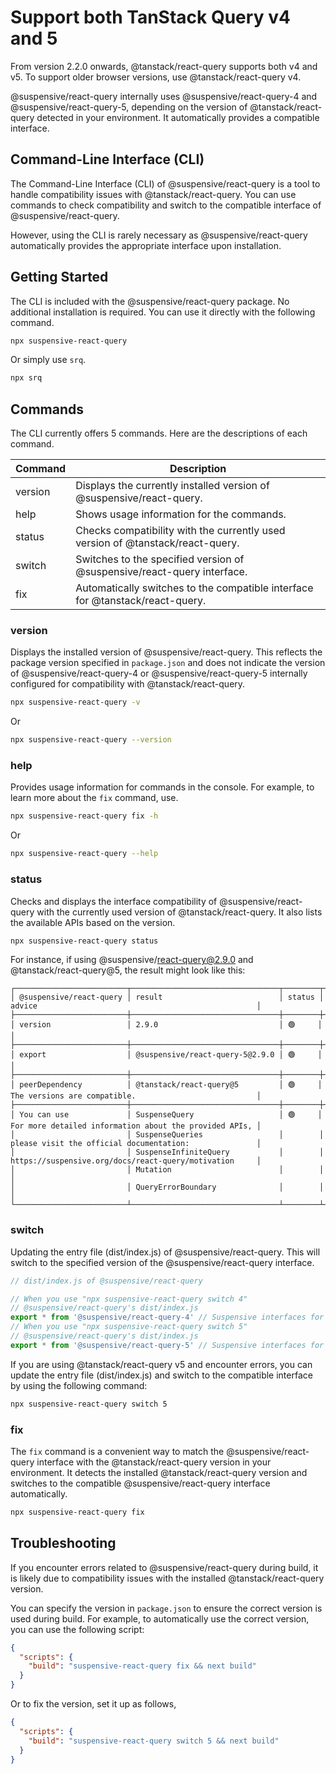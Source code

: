 
# Support both TanStack Query v4 and 5

<Callout type='info'>

From version 2.2.0 onwards, @tanstack/react-query supports both v4 and v5. To support older browser versions, use @tanstack/react-query v4.

</Callout>

@suspensive/react-query internally uses @suspensive/react-query-4 and @suspensive/react-query-5, depending on the version of @tanstack/react-query detected in your environment. It automatically provides a compatible interface.

## Command-Line Interface (CLI)

The Command-Line Interface (CLI) of @suspensive/react-query is a tool to handle compatibility issues with @tanstack/react-query. You can use commands to check compatibility and switch to the compatible interface of @suspensive/react-query.

However, using the CLI is rarely necessary as @suspensive/react-query automatically provides the appropriate interface upon installation.

## Getting Started

The CLI is included with the @suspensive/react-query package. No additional installation is required. You can use it directly with the following command.

```bash
npx suspensive-react-query
```

Or simply use `srq`.

```bash
npx srq
```

## Commands

The CLI currently offers 5 commands. Here are the descriptions of each command.

| Command | Description                                                                    |
| ------- | ------------------------------------------------------------------------------ |
| version | Displays the currently installed version of @suspensive/react-query.           |
| help    | Shows usage information for the commands.                                      |
| status  | Checks compatibility with the currently used version of @tanstack/react-query. |
| switch  | Switches to the specified version of @suspensive/react-query interface.        |
| fix     | Automatically switches to the compatible interface for @tanstack/react-query.  |

### version

Displays the installed version of @suspensive/react-query. This reflects the package version specified in `package.json` and does not indicate the version of @suspensive/react-query-4 or @suspensive/react-query-5 internally configured for compatibility with @tanstack/react-query.

```bash
npx suspensive-react-query -v
```

Or

```bash
npx suspensive-react-query --version
```

### help

Provides usage information for commands in the console. For example, to learn more about the `fix` command, use.

```bash
npx suspensive-react-query fix -h
```

Or

```bash
npx suspensive-react-query --help
```

### status

Checks and displays the interface compatibility of @suspensive/react-query with the currently used version of @tanstack/react-query. It also lists the available APIs based on the version.

```bash
npx suspensive-react-query status
```

For instance, if using @suspensive/react-query@2.9.0 and @tanstack/react-query@5, the result might look like this:

```
┌─────────────────────────┬─────────────────────────────────┬────────┬────────────────────────────────────────────────────────┐
│ @suspensive/react-query │ result                          │ status │ advice                                                 │
├─────────────────────────┼─────────────────────────────────┼────────┼────────────────────────────────────────────────────────┤
│ version                 │ 2.9.0                           │ 🟢     │                                                        │
├─────────────────────────┼─────────────────────────────────┼────────┼────────────────────────────────────────────────────────┤
│ export                  │ @suspensive/react-query-5@2.9.0 │ 🟢     │                                                        │
├─────────────────────────┼─────────────────────────────────┼────────┼────────────────────────────────────────────────────────┤
│ peerDependency          │ @tanstack/react-query@5         │ 🟢     │ The versions are compatible.                           │
├─────────────────────────┼─────────────────────────────────┼────────┼────────────────────────────────────────────────────────┤
│ You can use             │ SuspenseQuery                   │ 🟢     │ For more detailed information about the provided APIs, │
│                         │ SuspenseQueries                 │        │ please visit the official documentation:               │
│                         │ SuspenseInfiniteQuery           │        │ https://suspensive.org/docs/react-query/motivation     │
│                         │ Mutation                        │        │                                                        │
│                         │ QueryErrorBoundary              │        │                                                        │
└─────────────────────────┴─────────────────────────────────┴────────┴────────────────────────────────────────────────────────┘
```

### switch

Updating the entry file (dist/index.js) of @suspensive/react-query. This will switch to the specified version of the @suspensive/react-query interface.

```typescript
// dist/index.js of @suspensive/react-query

// When you use "npx suspensive-react-query switch 4"
// @suspensive/react-query's dist/index.js
export * from '@suspensive/react-query-4' // Suspensive interfaces for @tanstack/react-query@4
// When you use "npx suspensive-react-query switch 5"
// @suspensive/react-query's dist/index.js
export * from '@suspensive/react-query-5' // Suspensive interfaces for @tanstack/react-query@5
```

If you are using @tanstack/react-query v5 and encounter errors, you can update the entry file (dist/index.js) and switch to the compatible interface by using the following command:

```bash
npx suspensive-react-query switch 5
```

### fix

The `fix` command is a convenient way to match the @suspensive/react-query interface with the @tanstack/react-query version in your environment. It detects the installed @tanstack/react-query version and switches to the compatible @suspensive/react-query interface automatically.

```bash
npx suspensive-react-query fix
```

## Troubleshooting

If you encounter errors related to @suspensive/react-query during build, it is likely due to compatibility issues with the installed @tanstack/react-query version.

You can specify the version in `package.json` to ensure the correct version is used during build. For example, to automatically use the correct version, you can use the following script:

```json
{
  "scripts": {
    "build": "suspensive-react-query fix && next build"
  }
}
```

Or to fix the version, set it up as follows,

```json
{
  "scripts": {
    "build": "suspensive-react-query switch 5 && next build"
  }
}
```
